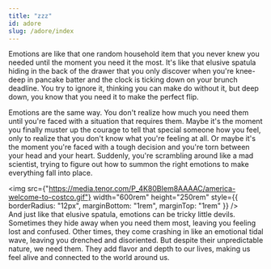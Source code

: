 ```yaml
---
title: "zzz"
id: adore
slug: /adore/index
---
```


Emotions are like that one random household item that you never knew you needed until the moment you
need it the most. It's like that elusive spatula hiding in the back of the drawer that you only
discover when you're knee-deep in pancake batter and the clock is ticking down on your brunch
deadline. You try to ignore it, thinking you can make do without it, but deep down, you know that
you need it to make the perfect flip.

Emotions are the same way. You don't realize how much you need them until you're faced with a
situation that requires them. Maybe it's the moment you finally muster up the courage to tell that
special someone how you feel, only to realize that you don't know what you're feeling at all. Or
maybe it's the moment you're faced with a tough decision and you're torn between your head and your
heart. Suddenly, you're scrambling around like a mad scientist, trying to figure out how to summon
the right emotions to make everything fall into place.

<img
  src={"https://media.tenor.com/P_4K80BIem8AAAAC/america-welcome-to-costco.gif"}
  width="600rem"
  height="250rem"
  style={{ borderRadius: "12px", marginBottom: "1rem", marginTop: "1rem" }}
/>
<br />
And just like that elusive spatula, emotions can be tricky little devils. Sometimes they hide away
when you need them most, leaving you feeling lost and confused. Other times, they come crashing in
like an emotional tidal wave, leaving you drenched and disoriented. But despite their unpredictable
nature, we need them. They add flavor and depth to our lives, making us feel alive and connected to
the world around us.
